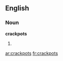 ==English==

===Noun===
'''crackpots'''

# {{plural of|[[crackpot]]}}

[[ar:crackpots]]
[[fr:crackpots]]